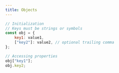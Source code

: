 ```yaml
---
title: Objects
---
```


```js
// Initialization
// Keys must be strings or symbols
const obj = {
    key1: value1,
    ["key2"]: value2, // optional trailing comma
};

// Accessing properties
obj["key1"];
obj.key2;
```
